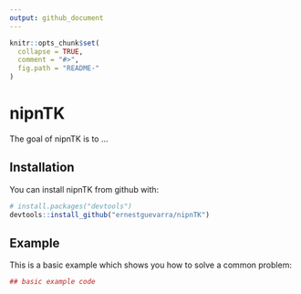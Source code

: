 ```yaml
---
output: github_document
---
```


<!-- README.md is generated from README.Rmd. Please edit that file -->

```r
knitr::opts_chunk$set(
  collapse = TRUE,
  comment = "#>",
  fig.path = "README-"
)
```

# nipnTK

The goal of nipnTK is to ...

## Installation

You can install nipnTK from github with:

```r
# install.packages("devtools")
devtools::install_github("ernestguevarra/nipnTK")
```

## Example

This is a basic example which shows you how to solve a common problem:

```r
## basic example code
```
